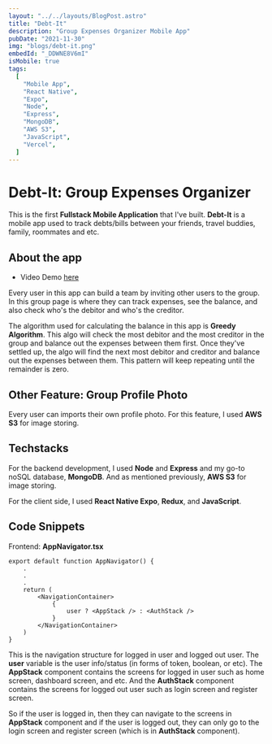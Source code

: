 ```yaml
---
layout: "../../layouts/BlogPost.astro"
title: "Debt-It"
description: "Group Expenses Organizer Mobile App"
pubDate: "2021-11-30"
img: "blogs/debt-it.png"
embedId: "_DDWNE8V6mI"
isMobile: true
tags:
  [
    "Mobile App",
    "React Native",
    "Expo",
    "Node",
    "Express",
    "MongoDB",
    "AWS S3",
    "JavaScript",
    "Vercel",
  ]
---
```


# Debt-It: Group Expenses Organizer

This is the first **Fullstack Mobile Application** that I've built. **Debt-It** is a mobile app used to track debts/bills between your friends, travel buddies, family, roommates and etc.

## About the app

- Video Demo [here](#demo-embedid)

Every user in this app can build a team by inviting other users to the group. In this group page is where they can track expenses, see the balance, and also check who's the debitor and who's the creditor.

The algorithm used for calculating the balance in this app is **Greedy Algorithm**. This algo will check the most debitor and the most creditor in the group and balance out the expenses between them first. Once they've settled up, the algo will find the next most debitor and creditor and balance out the expenses between them. This pattern will keep repeating until the remainder is zero.

## Other Feature: Group Profile Photo

Every user can imports their own profile photo. For this feature, I used **AWS S3** for image storing.

## Techstacks

For the backend development, I used **Node** and **Express** and my go-to noSQL database, **MongoDB**. And as mentioned previously, **AWS S3** for image storing.

For the client side, I used **React Native Expo**, **Redux**, and **JavaScript**.

## Code Snippets

Frontend: **AppNavigator.tsx**

```tsx
export default function AppNavigator() {
    .
    .
    .
    return (
        <NavigationContainer>
            {
                user ? <AppStack /> : <AuthStack />
            }
        </NavigationContainer>
    )
}
```

This is the navigation structure for logged in user and logged out user. The **user** variable is the user info/status (in forms of token, boolean, or etc). The **AppStack** component contains the screens for logged in user such as home screen, dashboard screen, and etc. And the **AuthStack** component contains the screens for logged out user such as login screen and register screen.

So if the user is logged in, then they can navigate to the screens in **AppStack** component and if the user is logged out, they can only go to the login screen and register screen (which is in **AuthStack** component).
